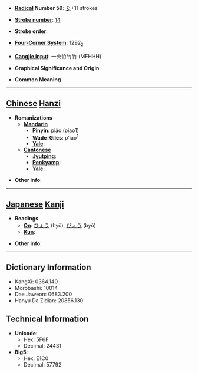 * '''[[Wiktionary:Chinese radical index| Radical]] Number 59''': [[Wiktionary:Chinese radical index 彡|彡]]+11 strokes

* '''[[Wiktionary:Chinese total strokes index|Stroke number]]''': [[Wiktionary:Chinese total strokes index 14|14]]

* '''Stroke order''': 

* '''[[Wiktionary:Chinese four corner index|Four-Corner System]]''': 1292<sub>2</sub>

* '''[[Wiktionary:Chinese Cangjie index|Cangjie input]]''': 一火竹竹竹 (MFHHH)

* '''Graphical Significance and Origin''': 

* '''Common Meaning'''

----

== [[Chinese]] [[Hanzi]] ==

* '''Romanizations'''
** '''[[Mandarin]]'''
*** '''[[Pinyin]]''': piāo (piao1)
*** '''[[Wade-Giles]]''': p'iao<sup>1</sup>
*** '''[[Yale]]''': 
** '''[[Cantonese]]'''
*** '''[[Jyutping]]''':
*** '''[[Penkyamp]]''': 
*** '''[[Yale]]''': 

* '''Other info''': 

----

== [[Japanese]] [[Kanji]] ==

* '''Readings'''
** '''[[On]]''': [[ひょう]] (hyō), [[びょう]] (byō)
** '''[[Kun]]''': 

* '''Other info''':  

----

== Dictionary Information ==

* KangXi: 0364.140
* Morobashi: 10014
* Dae Jaweon: 0683.200
* Hanyu Da Zidian: 20856.130

== Technical Information ==

* '''Unicode''':
** Hex: 5F6F
** Decimal: 24431
* '''Big5''':
** Hex: E1C0
** Decimal: 57792